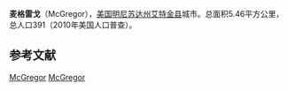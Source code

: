 {{Infobox settlement
|official_name            = 麦格雷戈<br>McGregor
|settlement_type          = 城市
|nickname                 = 
|motto                    =

<!-- Images -->
|image_skyline            = 
|imagesize                = 
|image_caption            = 
|image_flag               = 
|image_seal               =

<!-- Maps -->
|image_map = Aitkin_County_Minnesota_Incorporated_and_Unincorporated_areas_McGregor_Highlighted.svg
|mapsize                  = 250px
|map_caption              = 所在位置
|image_map1               = 
|mapsize1                 = 
|map_caption1             =

<!-- Location -->
|coordinates_region       = US-MN
|subdivision_type         = 国家
|subdivision_name         = 美国
|subdivision_type1        = 州
|subdivision_name1        = [[明尼苏达州|明尼苏达州]]
|subdivision_type2        = [[县_(美国)|县]]
|subdivision_name2        = [[艾特金县|艾特金县]]

<!-- Area -->
|unit_pref                = Imperial
|area_footnotes           = 
|area_magnitude           = 
|area_total_km2           = 5.46
|area_land_km2            = 5.13
|area_water_km2           = 0.34
|area_total_sq_mi         = 2.11
|area_land_sq_mi          = 1.98
|area_water_sq_mi         = 0.13

<!-- Population -->
|population_as_of         = 2010年
|population_est           = 381
|pop_est_as_of            = 2012年<ref name="2012 Pop Estimate">{{cite web|title=Population Estimates|url=http://www.census.gov/popest/data/cities/totals/2012/SUB-EST2012.html|publisher=[[United_States_Census_Bureau|United States Census Bureau]]|accessdate=2013-05-28|archive-url=https://www.webcitation.org/6HQu4Spqa?url=http://www.census.gov/popest/data/cities/totals/2012/SUB-EST2012.html|archive-date=2013-06-17|dead-url=yes}}</ref>
|population_footnotes     = 
|population_total         = 391
|population_density_km2   = 76.3
|population_density_sq_mi = 197.5

<!-- General information -->
|timezone                 = [[North_American_Central_Time_Zone|Central (CST)]]
|utc_offset               = -6
|timezone_DST             = CDT
|utc_offset_DST           = -5
|elevation_footnotes      = 
|elevation_m              = 375
|elevation_ft             = 1230
|latd = 46 |latm = 36 |lats = 30 |latNS = N
|longd = 93 |longm = 18 |longs = 22 |longEW = W

}}'''麦格雷戈'''（McGregor），[[美国|美国]][[明尼苏达州|明尼苏达州]][[艾特金县|艾特金县]]城市。总面积5.46平方公里，总人口391（2010年美国人口普查）。


==参考文献==
{{reflist}}

{{艾特金縣 (明尼蘇達州)}}

{{coord|46|36|24|N|93|18|50|W|type:city_region:US-MN|display=title}}

[[Category:艾特金縣城市_(明尼蘇達州)|McGregor]]
[[Category:明尼蘇達州城市|McGregor]]